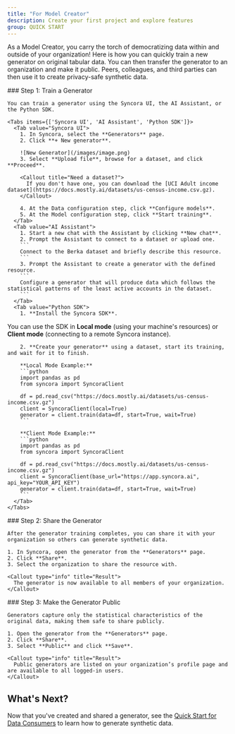 ```yaml
---
title: "For Model Creator"
description: Create your first project and explore features
group: QUICK START
---
```




As a Model Creator, you carry the torch of democratizing data within and outside of your organization! Here is how you can quickly train a new generator on original tabular data. You can then transfer the generator to an organization and make it public. Peers, colleagues, and third parties can then use it to create privacy-safe synthetic data.

<Steps>
  <Step>
    ### Step 1: Train a Generator

    You can train a generator using the Syncora UI, the AI Assistant, or the Python SDK.

    <Tabs items={['Syncora UI', 'AI Assistant', 'Python SDK']}>
      <Tab value="Syncora UI">
        1. In Syncora, select the **Generators** page.
        2. Click **+ New generator**.

        ![New Generator](/images/image.png)
        3. Select **Upload file**, browse for a dataset, and click **Proceed**.

        <Callout title="Need a dataset?">
          If you don't have one, you can download the [UCI Adult income dataset](https://docs.mostly.ai/datasets/us-census-income.csv.gz).
        </Callout>

        4. At the Data configuration step, click **Configure models**.
        5. At the Model configuration step, click **Start training**.
      </Tab>
      <Tab value="AI Assistant">
        1. Start a new chat with the Assistant by clicking **New chat**.
        2. Prompt the Assistant to connect to a dataset or upload one.
        ```
        Connect to the Berka dataset and briefly describe this resource.
        ```
        3. Prompt the Assistant to create a generator with the defined resource.
        ```
        Configure a generator that will produce data which follows the statistical patterns of the least active accounts in the dataset.
        ```
      </Tab>
      <Tab value="Python SDK">
        1. **Install the Syncora SDK**.
You can use the SDK in **Local mode** (using your machine's resources) or **Client mode** (connecting to a remote Syncora instance).

        2. **Create your generator** using a dataset, start its training, and wait for it to finish.

        **Local Mode Example:**
        ```python
        import pandas as pd
        from syncora import SyncoraClient

        df = pd.read_csv("https://docs.mostly.ai/datasets/us-census-income.csv.gz")
        client = SyncoraClient(local=True)
        generator = client.train(data=df, start=True, wait=True)
        ```

        **Client Mode Example:**
        ```python
        import pandas as pd
        from syncora import SyncoraClient

        df = pd.read_csv("https://docs.mostly.ai/datasets/us-census-income.csv.gz")
        client = SyncoraClient(base_url="https://app.syncora.ai", api_key="YOUR_API_KEY")
        generator = client.train(data=df, start=True, wait=True)
        ```
      </Tab>
    </Tabs>
  </Step>
  <Step>
    ### Step 2: Share the Generator

    After the generator training completes, you can share it with your organization so others can generate synthetic data.

    1. In Syncora, open the generator from the **Generators** page.
    2. Click **Share**.
    3. Select the organization to share the resource with.

    <Callout type="info" title="Result">
      The generator is now available to all members of your organization.
    </Callout>
  </Step>
  <Step>
    ### Step 3: Make the Generator Public

    Generators capture only the statistical characteristics of the original data, making them safe to share publicly.

    1. Open the generator from the **Generators** page.
    2. Click **Share**.
    3. Select **Public** and click **Save**.

    <Callout type="info" title="Result">
      Public generators are listed on your organization’s profile page and are available to all logged-in users.
    </Callout>
  </Step>
</Steps>

## What's Next?

Now that you've created and shared a generator, see the [Quick Start for Data Consumers](/docs/quick-start/data-consumers) to learn how to generate synthetic data.

